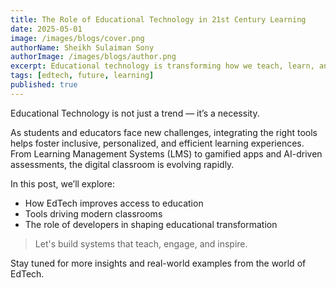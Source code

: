 ---
title: The Role of Educational Technology in 21st Century Learning
date: 2025-05-01
image: /images/blogs/cover.png
authorName: Sheikh Sulaiman Sony
authorImage: /images/blogs/author.png
excerpt: Educational technology is transforming how we teach, learn, and engage. Here’s how it's shaping the future.
tags: [edtech, future, learning]
published: true
---

Educational Technology is not just a trend — it’s a necessity.

As students and educators face new challenges, integrating the right tools helps foster inclusive, personalized, and efficient learning experiences. From Learning Management Systems (LMS) to gamified apps and AI-driven assessments, the digital classroom is evolving rapidly.

In this post, we’ll explore:
- How EdTech improves access to education
- Tools driving modern classrooms
- The role of developers in shaping educational transformation

> Let's build systems that teach, engage, and inspire.

Stay tuned for more insights and real-world examples from the world of EdTech.
